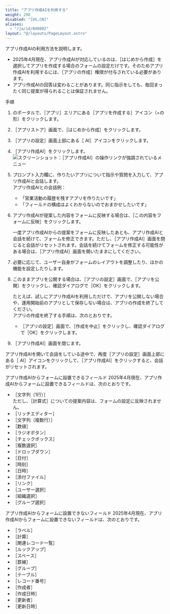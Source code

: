 ```yaml
---
title: "アプリ作成AIを利用する"
weight: 200
disabled: "[US,CN]"
aliases:
  - "/ja/id/040892"
layout: "@/layouts/PageLayout.astro"
---
```




アプリ作成AIの利用方法を説明します。

<Warning>

* 2025年4月現在、アプリ作成AIが対応しているのは、<Wovn>［はじめから作成］</Wovn>を選択してアプリを作成する場合のフォームの設定だけです。そのためアプリ作成AIを利用するには、<Wovn>［アプリの作成］</Wovn>権限が付与されている必要があります。
* アプリ作成AIの回答は変わることがあります。同じ指示をしても、毎回まったく同じ提案が得られることは保証されません。

</Warning>

<Heading id="enhance_usage_start_app_creation_10">手順</Heading>
1. <Kintone />のポータルで、<Wovn>［アプリ］</Wovn>エリアにある<Wovn>［アプリを作成する］</Wovn>アイコン（+の形）をクリックします。

1. <Wovn>［<Kintone />アプリストア］</Wovn>画面で、<Wovn>［はじめから作成］</Wovn>をクリックします。

1. <Wovn>［アプリの設定］</Wovn>画面上部にある<Wovn>［<Kintone /> AI］</Wovn>アイコンをクリックします。

1. <Wovn>［アプリ作成AI］</Wovn>をクリックします。
   <Img src="/k/kintone/img-ja/open_app_creation_01.png" alt="スクリーンショット：［アプリ作成AI］の操作リンクが強調されているメニュー" />

1. プロンプト入力欄に、作りたいアプリについて指示や質問を入力して、アプリ作成AIと会話します。  
   アプリ作成AIとの会話例：

   * 「営業活動の履歴を残すアプリを作りたいです」
   * 「フィールドの構成はよくわからないのでおまかせしたいです」

1. アプリ作成AIが提案した内容をフォームに反映する場合は、<Wovn>［この内容をフォームに反映］</Wovn>をクリックします。

   <Hint>

   一度アプリ作成AIからの提案をフォームに反映したあとも、アプリ作成AIと会話を続けて、フォームを修正できます。ただし、［アプリ作成AI］画面を閉じると会話がリセットされます。会話を続けてフォームを修正する可能性がある場合は、［アプリ作成AI］画面を開いたままにしてください。

   </Hint>

1. 必要に応じて、ユーザー自身がフォームのレイアウトを調整したり、ほかの機能を設定したりします。

1. このままアプリを公開する場合は、<Wovn>［アプリの設定］</Wovn>画面で、<Wovn>［アプリを公開］</Wovn>をクリックし、確認ダイアログで<Wovn>［OK］</Wovn>をクリックします。

   <Hint>

   たとえば、試しにアプリ作成AIを利用しただけで、アプリを公開しない場合や、運用開始前のアプリとして保存しない場合は、アプリの作成を終了してください。  
   アプリの作成を終了する手順は、次のとおりです。  
   * <Wovn>［アプリの設定］</Wovn>画面で、<Wovn>［作成を中止］</Wovn>をクリックし、確認ダイアログで<Wovn>［OK］</Wovn>をクリックします。

   </Hint>

1. ［アプリ作成AI］画面を閉じます。

<Note>

アプリ作成AIを開いて会話をしている途中で、再度<Wovn>［アプリの設定］</Wovn>画面上部にある<Wovn>［<Kintone /> AI］</Wovn>アイコンをクリックして、<Wovn>［アプリ作成AI］</Wovn>をクリックすると、会話がリセットされます。

</Note>

<Heading level={3} id="enhance_usage_start_app_creation_20">アプリ作成AIからフォームに設置できるフィールド</Heading>
2025年4月現在、アプリ作成AIからフォームに設置できるフィールドは、次のとおりです。

* <Wovn>［文字列（1行）］</Wovn>  
  ただし、<Wovn>［計算式］</Wovn>についての提案内容は、フォームの設定に反映されません。
* <Wovn>［リッチエディター］</Wovn>
* <Wovn>［文字列（複数行）］</Wovn>
* <Wovn>［数値］</Wovn>
* <Wovn>［ラジオボタン］</Wovn>
* <Wovn>［チェックボックス］</Wovn>
* <Wovn>［複数選択］</Wovn>
* <Wovn>［ドロップダウン］</Wovn>
* <Wovn>［日付］</Wovn>
* <Wovn>［時刻］</Wovn>
* <Wovn>［日時］</Wovn>
* <Wovn>［添付ファイル］</Wovn>
* <Wovn>［リンク］</Wovn>
* <Wovn>［ユーザー選択］</Wovn>
* <Wovn>［組織選択］</Wovn>
* <Wovn>［グループ選択］</Wovn>

<Heading level={3} id="enhance_usage_start_app_creation_30">アプリ作成AIからフォームに設置できないフィールド</Heading>
2025年4月現在、アプリ作成AIからフォームに設置できないフィールドは、次のとおりです。

* <Wovn>［ラベル］</Wovn>
* <Wovn>［計算］</Wovn>
* <Wovn>［関連レコード一覧］</Wovn>
* <Wovn>［ルックアップ］</Wovn>
* <Wovn>［スペース］</Wovn>
* <Wovn>［罫線］</Wovn>
* <Wovn>［グループ］</Wovn>
* <Wovn>［テーブル］</Wovn>
* <Wovn>［レコード番号］</Wovn>
* <Wovn>［作成者］</Wovn>
* <Wovn>［作成日時］</Wovn>
* <Wovn>［更新者］</Wovn>
* <Wovn>［更新日時］</Wovn>
